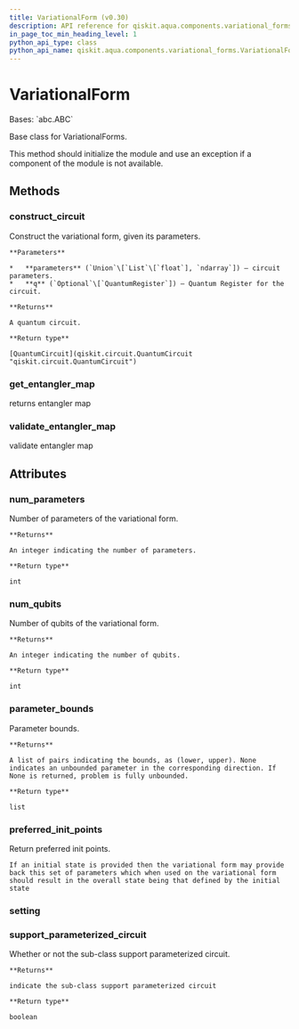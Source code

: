 ```yaml
---
title: VariationalForm (v0.30)
description: API reference for qiskit.aqua.components.variational_forms.VariationalForm in qiskit v0.30
in_page_toc_min_heading_level: 1
python_api_type: class
python_api_name: qiskit.aqua.components.variational_forms.VariationalForm
---
```


# VariationalForm

<Class id="qiskit.aqua.components.variational_forms.VariationalForm" isDedicatedPage={true} github="https://github.com/qiskit-community/qiskit-aqua/tree/stable/0.9/qiskit/aqua/components/variational_forms/variational_form.py" signature="VariationalForm" modifiers="class">
  Bases: `abc.ABC`

  Base class for VariationalForms.

  This method should initialize the module and use an exception if a component of the module is not available.

  ## Methods

  <span id="qiskit-aqua-components-variational-forms-variationalform-construct-circuit" />

  ### construct\_circuit

  <Function id="qiskit.aqua.components.variational_forms.VariationalForm.construct_circuit" signature="VariationalForm.construct_circuit(parameters, q=None)" modifiers="abstract">
    Construct the variational form, given its parameters.

    **Parameters**

    *   **parameters** (`Union`\[`List`\[`float`], `ndarray`]) – circuit parameters.
    *   **q** (`Optional`\[`QuantumRegister`]) – Quantum Register for the circuit.

    **Returns**

    A quantum circuit.

    **Return type**

    [QuantumCircuit](qiskit.circuit.QuantumCircuit "qiskit.circuit.QuantumCircuit")
  </Function>

  <span id="qiskit-aqua-components-variational-forms-variationalform-get-entangler-map" />

  ### get\_entangler\_map

  <Function id="qiskit.aqua.components.variational_forms.VariationalForm.get_entangler_map" signature="VariationalForm.get_entangler_map(map_type, num_qubits, offset=0)" modifiers="static">
    returns entangler map
  </Function>

  <span id="qiskit-aqua-components-variational-forms-variationalform-validate-entangler-map" />

  ### validate\_entangler\_map

  <Function id="qiskit.aqua.components.variational_forms.VariationalForm.validate_entangler_map" signature="VariationalForm.validate_entangler_map(entangler_map, num_qubits)" modifiers="static">
    validate entangler map
  </Function>

  ## Attributes

  ### num\_parameters

  <Attribute id="qiskit.aqua.components.variational_forms.VariationalForm.num_parameters">
    Number of parameters of the variational form.

    **Returns**

    An integer indicating the number of parameters.

    **Return type**

    int
  </Attribute>

  ### num\_qubits

  <Attribute id="qiskit.aqua.components.variational_forms.VariationalForm.num_qubits">
    Number of qubits of the variational form.

    **Returns**

    An integer indicating the number of qubits.

    **Return type**

    int
  </Attribute>

  ### parameter\_bounds

  <Attribute id="qiskit.aqua.components.variational_forms.VariationalForm.parameter_bounds">
    Parameter bounds.

    **Returns**

    A list of pairs indicating the bounds, as (lower, upper). None indicates an unbounded parameter in the corresponding direction. If None is returned, problem is fully unbounded.

    **Return type**

    list
  </Attribute>

  ### preferred\_init\_points

  <Attribute id="qiskit.aqua.components.variational_forms.VariationalForm.preferred_init_points">
    Return preferred init points.

    If an initial state is provided then the variational form may provide back this set of parameters which when used on the variational form should result in the overall state being that defined by the initial state
  </Attribute>

  ### setting

  <Attribute id="qiskit.aqua.components.variational_forms.VariationalForm.setting" />

  ### support\_parameterized\_circuit

  <Attribute id="qiskit.aqua.components.variational_forms.VariationalForm.support_parameterized_circuit">
    Whether or not the sub-class support parameterized circuit.

    **Returns**

    indicate the sub-class support parameterized circuit

    **Return type**

    boolean
  </Attribute>
</Class>

